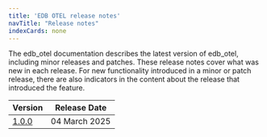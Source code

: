```yaml
---
title: 'EDB OTEL release notes'
navTitle: "Release notes"
indexCards: none
---
```


The edb_otel documentation describes the latest version of edb_otel, including minor releases and patches. These release notes cover what was new in each release. For new functionality introduced in a minor or patch release, there are also indicators in the content about the release that introduced the feature.

|             Version              | Release Date |
| -------------------------------- | ------------ |
| [1.0.0](edb_otel_1.0.0_rel_notes) | 04 March 2025  |

